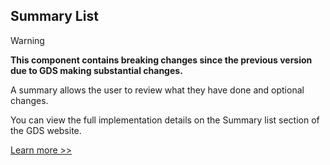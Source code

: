 
<Meta title="Components/Summary List/Information" />

<h2>Summary List</h2>

<Tag state="red">Warning</Tag>

<strong>
  This component contains breaking changes since the previous version due to GDS
  making substantial changes.
</strong>

<p>
  A summary allows the user to review what they have done and optional changes.
</p>

<p>
  You can view the full implementation details on the Summary list section of
  the GDS website.
</p>

<a href="https://design-system.service.gov.uk/components/summary-list/" target="_blank" rel="noreferrer">
  Learn more >>
</a>

